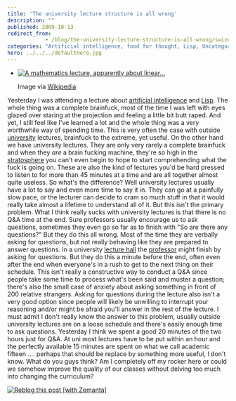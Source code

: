 ```yaml
---
title: 'The university lecture structure is all wrong'
description: ""
published: 2009-10-13
redirect_from: 
            - /blog/the-university-lecture-structure-is-all-wrong/swizec/772
categories: "Artificial intelligence, food for thought, Lisp, Uncategorized"
hero: ../../../defaultHero.jpg
---
```

- [![A mathematics lecture, apparently about linear...](http://upload.wikimedia.org/wikipedia/commons/thumb/3/34/Math_lecture_at_TKK.JPG/300px-Math_lecture_at_TKK.JPG "A mathematics lecture, apparently about linear...")](http://commons.wikipedia.org/wiki/Image:Math_lecture_at_TKK.JPG)

  Image via [Wikipedia](http://commons.wikipedia.org/wiki/Image:Math_lecture_at_TKK.JPG)

Yesterday I was attending a lecture about [artificial intelligence](http://en.wikipedia.org/wiki/Artificial_intelligence "Artificial intelligence") and [Lisp](http://en.wikipedia.org/wiki/Lisp_%28programming_language%29 "Lisp (programming language)"). The whole thing was a complete brainfuck, most of the time I was left with eyes glazed over staring at the projection and feeling a little bit butt raped. And yet, I still feel like I&#x27;ve learned a lot and the whole thing was a very worthwhile way of spending time. This is very often the case with outside [university](http://en.wikipedia.org/wiki/University "University") lectures, brainfuck to the extreme, yet useful. On the other hand we have university lectures. They are only very rarely a complete brainfuck and when they _are_ a brain fucking machine, they&#x27;re so high in the [stratosphere](http://en.wikipedia.org/wiki/Stratosphere "Stratosphere") you can&#x27;t even begin to hope to start comprehending what the fuck is going on. These are also the kind of lectures you&#x27;d be hard pressed to listen to for more than 45 minutes at a time and are all together almost quite useless. So what&#x27;s the difference? Well university lectures usually have a lot to say and even more time to say it in. They can go at a painfully slow pace, or the lecturer can decide to cram so much stuff in that it would really take almost a lifetime to understand all of it. But this isn&#x27;t the primary problem. What I think really sucks with university lectures is that there is no Q&amp;A time at the end. Sure professors usually encourage us to ask questions, sometimes they even go so far as to finish with &quot;So are there any questions?&quot; But they do this all wrong. Most of the time they are verbally asking for questions, but not really behaving like they are prepared to answer questions. In a university [lecture hall](http://en.wikipedia.org/wiki/Lecture_hall "Lecture hall") the [professor](http://en.wikipedia.org/wiki/Professor "Professor") might finish by asking for questions. But they do this a minute before the end, often even after the end when everyone&#x27;s in a rush to get to the next thing on their schedule. This isn&#x27;t really a constructive way to conduct a Q&amp;A since people take some time to process what&#x27;s been said and muster a question; there&#x27;s also the small case of anxiety about asking something in front of 200 relative strangers. Asking for questions during the lecture also isn&#x27;t a very good option since people will likely be unwilling to interrupt your reasoning and/or might be afraid you&#x27;ll answer in the rest of the lecture. I must admit I don&#x27;t really know the answer to this problem, usually outside university lectures are on a loose schedule and there&#x27;s easily enough time to ask questions. Yesterday I think we spent a good 20 minutes of the two hours just for Q&amp;A. At uni most lectures have to be put within an hour and the perfectly available 15 minutes are spent on what we call academic fifteen .... perhaps that should be replace by something more useful, I don&#x27;t know. What do you guys think? Am I completely off my rocker here or could we somehow improve the quality of our classes without delving too much into changing the curriculum?

[![Reblog this post \[with Zemanta\]](http://img.zemanta.com/reblog_e.png?x-id=44c0d493-504f-45cf-9559-6f7ce28806a2)](http://reblog.zemanta.com/zemified/44c0d493-504f-45cf-9559-6f7ce28806a2/ "Reblog this post \[with Zemanta]")